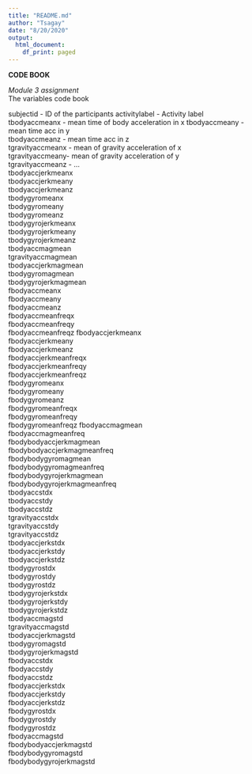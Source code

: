 ```yaml
---
title: "README.md"
author: "Tsagay"
date: "8/20/2020"
output:
  html_document:
    df_print: paged
---
```



__CODE BOOK__

*Module 3 assignment*  
The variables code book

subjectid  - ID of the participants
activitylabel - Activity label
tbodyaccmeanx - mean time of body acceleration in x 
tbodyaccmeany - mean time acc in y  
tbodyaccmeanz - mean time acc in z  
tgravityaccmeanx - mean of gravity acceleration of x  
tgravityaccmeany- mean of gravity acceleration of y  
tgravityaccmeanz - ...  
tbodyaccjerkmeanx  
tbodyaccjerkmeany  
tbodyaccjerkmeanz  
tbodygyromeanx  
tbodygyromeany  
tbodygyromeanz  
tbodygyrojerkmeanx  
tbodygyrojerkmeany  
tbodygyrojerkmeanz  
tbodyaccmagmean  
tgravityaccmagmean  
tbodyaccjerkmagmean  
tbodygyromagmean  
tbodygyrojerkmagmean  
fbodyaccmeanx  
fbodyaccmeany  
fbodyaccmeanz  
fbodyaccmeanfreqx  
fbodyaccmeanfreqy  
fbodyaccmeanfreqz 
fbodyaccjerkmeanx  
fbodyaccjerkmeany  
fbodyaccjerkmeanz  
fbodyaccjerkmeanfreqx  
fbodyaccjerkmeanfreqy  
fbodyaccjerkmeanfreqz  
fbodygyromeanx  
fbodygyromeany  
fbodygyromeanz  
fbodygyromeanfreqx  
fbodygyromeanfreqy  
fbodygyromeanfreqz
fbodyaccmagmean  
fbodyaccmagmeanfreq  
fbodybodyaccjerkmagmean  
fbodybodyaccjerkmagmeanfreq  
fbodybodygyromagmean  
fbodybodygyromagmeanfreq  
fbodybodygyrojerkmagmean  
fbodybodygyrojerkmagmeanfreq  
tbodyaccstdx  
tbodyaccstdy  
tbodyaccstdz  
tgravityaccstdx  
tgravityaccstdy  
tgravityaccstdz  
tbodyaccjerkstdx  
tbodyaccjerkstdy  
tbodyaccjerkstdz  
tbodygyrostdx  
tbodygyrostdy  
tbodygyrostdz  
tbodygyrojerkstdx  
tbodygyrojerkstdy  
tbodygyrojerkstdz  
tbodyaccmagstd  
tgravityaccmagstd  
tbodyaccjerkmagstd  
tbodygyromagstd  
tbodygyrojerkmagstd  
fbodyaccstdx  
fbodyaccstdy  
fbodyaccstdz  
fbodyaccjerkstdx  
fbodyaccjerkstdy  
fbodyaccjerkstdz  
fbodygyrostdx  
fbodygyrostdy  
fbodygyrostdz  
fbodyaccmagstd  
fbodybodyaccjerkmagstd  
fbodybodygyromagstd  
fbodybodygyrojerkmagstd  